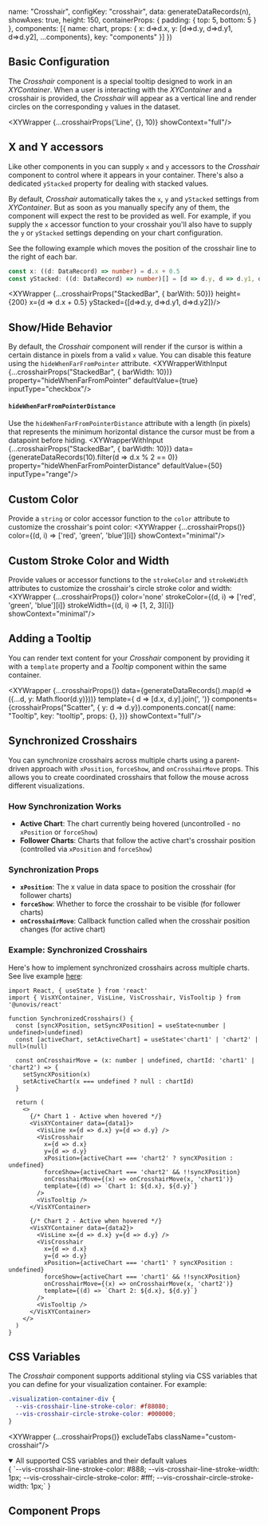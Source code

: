 
  name: "Crosshair",
  configKey: "crosshair",
  data: generateDataRecords(n),
  showAxes: true,
  height: 150,
  containerProps: { padding: { top: 5, bottom: 5 } },
  components: [{ name: chart, props: { x: d=>d.x, y: [d=>d.y, d=>d.y1, d=>d.y2], ...components}, key: "components" }]
})

## Basic Configuration
The _Crosshair_ component is a special tooltip designed to work in an _XYContainer_.
When a user is interacting with the _XYContainer_ and a crosshair is provided, the _Crosshair_ will appear as a vertical line and render circles on the corresponding `y` values in the dataset.

<XYWrapper {...crosshairProps('Line', {}, 10)} showContext="full"/>

## X and Y accessors
Like other components in you can supply `x` and `y` accessors to the _Crosshair_ component to control where it appears in your container.
There's also a dedicated `yStacked` property for dealing with stacked values.

By default, _Crosshair_ automatically takes the `x`, `y` and `yStacked` settings from _XYContainer_.
But as soon as you manually specify any of them, the component will expect the rest to be provided as well. For example, if you supply
the `x` accessor function to your crosshair you'll also have to supply the `y` or `yStacked` settings depending on your chart configuration.

See the following example which moves the position of the crosshair line to the right of each bar.

```ts
const x: ((d: DataRecord) => number) = d.x + 0.5
const yStacked: ((d: DataRecord) => number)[] = [d => d.y, d => d.y1, d => d.y2]
```
<XYWrapper {...crosshairProps("StackedBar", { barWith: 50})} height={200} x={d => d.x + 0.5} yStacked={[d=>d.y, d=>d.y1, d=>d.y2]}/>

## Show/Hide Behavior
By default, the _Crosshair_ component will render if the cursor is within a certain distance in pixels from a valid `x` value.
You can disable this feature using the `hideWhenFarFromPointer` attribute.
<XYWrapperWithInput {...crosshairProps("StackedBar", { barWidth: 10})} property="hideWhenFarFromPointer" defaultValue={true} inputType="checkbox"/>

#### `hideWhenFarFromPointerDistance`
Use the `hideWhenFarFromPointerDistance` attribute with a length (in pixels) that represents the minimum horizontal distance the cursor must be from a datapoint before hiding.
<XYWrapperWithInput {...crosshairProps("StackedBar", { barWidth: 10})} data={generateDataRecords(10).filter(d => d.x % 2 == 0)} property="hideWhenFarFromPointerDistance" defaultValue={50} inputType="range"/>

## Custom Color
Provide a `string` or color accessor function to the `color` attribute to customize the crosshair's point color:
<XYWrapper {...crosshairProps()} color={(d, i) => ['red', 'green', 'blue'][i]} showContext="minimal"/>

## Custom Stroke Color and Width
Provide values or accessor functions to the `strokeColor` and `strokeWidth` attributes to customize the crosshair's circle stroke color and width:
<XYWrapper {...crosshairProps()} color='none' strokeColor={(d, i) => ['red', 'green', 'blue'][i]} strokeWidth={(d, i) => [1, 2, 3][i]} showContext="minimal"/>

## Adding a Tooltip
You can render text content for your _Crosshair_ component by providing it with a `template` property and a _Tooltip_ component within the same container.

<XYWrapper {...crosshairProps()}
  data={generateDataRecords().map(d => ({...d, y: Math.floor(d.y)}))}
  template={ d => [d.x, d.y].join(', ')}
  components={crosshairProps("Scatter", { y: d => d.y}).components.concat({
    name: "Tooltip",
    key: "tooltip",
    props: {},
  })}
  showContext="full"/>

## Synchronized Crosshairs
You can synchronize crosshairs across multiple charts using a parent-driven approach with `xPosition`, `forceShow`, and `onCrosshairMove` props. This allows you to create coordinated crosshairs that follow the mouse across different visualizations.

### How Synchronization Works
- **Active Chart**: The chart currently being hovered (uncontrolled - no `xPosition` or `forceShow`)
- **Follower Charts**: Charts that follow the active chart's crosshair position (controlled via `xPosition` and `forceShow`)

### Synchronization Props
- **`xPosition`**: The x value in data space to position the crosshair (for follower charts)
- **`forceShow`**: Whether to force the crosshair to be visible (for follower charts)
- **`onCrosshairMove`**: Callback function called when the crosshair position changes (for active chart)

### Example: Synchronized Crosshairs
Here's how to implement synchronized crosshairs across multiple charts. See live example [here](/gallery/view?collection=Auxiliary%20Components&title=Synchronized%20Crosshair):

```tsx
import React, { useState } from 'react'
import { VisXYContainer, VisLine, VisCrosshair, VisTooltip } from '@unovis/react'

function SynchronizedCrosshairs() {
  const [syncXPosition, setSyncXPosition] = useState<number | undefined>(undefined)
  const [activeChart, setActiveChart] = useState<'chart1' | 'chart2' | null>(null)

  const onCrosshairMove = (x: number | undefined, chartId: 'chart1' | 'chart2') => {
    setSyncXPosition(x)
    setActiveChart(x === undefined ? null : chartId)
  }

  return (
    <>
      {/* Chart 1 - Active when hovered */}
      <VisXYContainer data={data1}>
        <VisLine x={d => d.x} y={d => d.y} />
        <VisCrosshair
          x={d => d.x}
          y={d => d.y}
          xPosition={activeChart === 'chart2' ? syncXPosition : undefined}
          forceShow={activeChart === 'chart2' && !!syncXPosition}
          onCrosshairMove={(x) => onCrosshairMove(x, 'chart1')}
          template={(d) => `Chart 1: ${d.x}, ${d.y}`}
        />
        <VisTooltip />
      </VisXYContainer>

      {/* Chart 2 - Active when hovered */}
      <VisXYContainer data={data2}>
        <VisLine x={d => d.x} y={d => d.y} />
        <VisCrosshair
          x={d => d.x}
          y={d => d.y}
          xPosition={activeChart === 'chart1' ? syncXPosition : undefined}
          forceShow={activeChart === 'chart1' && !!syncXPosition}
          onCrosshairMove={(x) => onCrosshairMove(x, 'chart2')}
          template={(d) => `Chart 2: ${d.x}, ${d.y}`}
        />
        <VisTooltip />
      </VisXYContainer>
    </>
  )
}
```

## CSS Variables
The _Crosshair_ component supports additional styling via CSS variables that you can define for your visualization container. For example:

```css title="styles.css"
.visualization-container-div {
  --vis-crosshair-line-stroke-color: #f88080;
  --vis-crosshair-circle-stroke-color: #000000;
}
```
<XYWrapper {...crosshairProps()} excludeTabs className="custom-crosshair"/>

<details open>
  <summary open>All supported CSS variables and their default values</summary>
  <CodeBlock language="css">{
`--vis-crosshair-line-stroke-color: #888;
--vis-crosshair-line-stroke-width: 1px;
--vis-crosshair-circle-stroke-color: #fff;
--vis-crosshair-circle-stroke-width: 1px;`
}</CodeBlock>
</details>

## Component Props
<PropsTable name="VisCrosshair"/>

